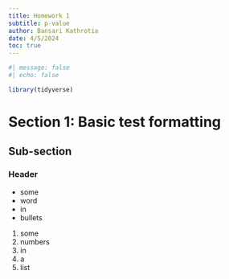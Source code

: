 ```yaml
---
title: Homework 1
subtitle: p-value
author: Bansari Kathrotia
date: 4/5/2024
toc: true
---
```


```r
#| message: false
#| echo: false

library(tidyverse)
```

# Section 1: Basic test formatting
## Sub-section
### Header

- some
- word
- in
- bullets

1. some
2. numbers
3. in 
4. a 
5. list